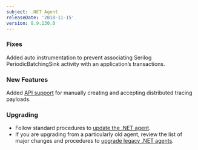 ```yaml
---
subject: .NET Agent
releaseDate: '2018-11-15'
version: 8.9.130.0
---
```


### Fixes

Added auto instrumentation to prevent associating Serilog PeriodicBatchingSink activity with an application’s transactions.

### New Features

Added [API support](/docs/apm/distributed-tracing/enable-configure/enable-distributed-tracing#agent-apis) for manually creating and accepting distributed tracing payloads.

### Upgrading

* Follow standard procedures to [update the .NET agent](/docs/agents/net-agent/installation-configuration/update-net-agent).
* If you are upgrading from a particularly old agent, review the list of major changes and procedures to [upgrade legacy .NET agents](/docs/agents/net-agent/troubleshooting/upgrade-legacy-net-agents).
